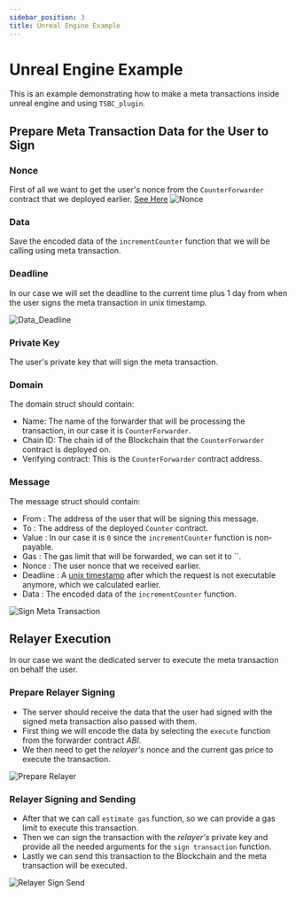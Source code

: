 ```yaml
---
sidebar_position: 3
title: Unreal Engine Example
---
```


# Unreal Engine Example
This is an example demonstrating how to make a meta transactions inside unreal engine and using `TSBC_plugin`.

## Prepare Meta Transaction Data for the User to Sign

### Nonce
First of all we want to get the user's nonce from the `CounterForwarder` contract that we deployed earlier. [See Here](/docs/ethereum/meta-transactions/example/forwarder)
![Nonce](_static/img/get_nonce.png)

### Data
Save the encoded data of the `incrementCounter` function that we will be calling using meta transaction.

### Deadline

In our case we will set the deadline to the current time plus 1 day from when the user signs the meta transaction in unix timestamp.

![Data_Deadline](_static/img/data_deadline.png)

### Private Key
The user's private key that will sign the meta transaction.

### Domain

The domain struct should contain:

* Name: The name of the forwarder that will be processing the transaction, in our case it is
`CounterForwarder`.
* Chain ID: The chain id of the Blockchain that the `CounterForwarder` contract is deployed on.
* Verifying contract: This is the `CounterForwarder` contract address.

### Message

The message struct should contain:

* From : The address of the user that will be signing this message.
* To : The address of the deployed `Counter` contract.
* Value : In our case it is `0` since the `incrementCounter` function is non-payable.
* Gas : The gas limit that will be forwarded, we can set it to ``.
* Nonce : The user nonce that we received earlier.
* Deadline : A [unix timestamp](/docs/ethereum/meta-transactions/sign-meta-transaction#unix-timestamp) after which the request is not executable anymore, which we calculated earlier.
* Data : The encoded data of the `incrementCounter` function.

![Sign Meta Transaction](_static/img/Sign_meta_transaction.png)


## Relayer Execution

In our case we want the dedicated server to execute the meta transaction on behalf the user.

### Prepare Relayer Signing

* The server should receive the data that the user had signed with the signed meta transaction also passed with them.
* First thing we will encode the data by selecting the `execute` function from the forwarder contract *ABI*.
* We then need to get the *relayer's* nonce and the current gas price to execute the transaction.

![Prepare Relayer](_static/img/relayer_prepare.png)

### Relayer Signing and Sending

* After that we can call `estimate gas` function, so we can provide a gas limit to execute this transaction.
* Then we can sign the transaction with the *relayer's* private key and provide all the needed arguments for the
`sign transaction` function.
* Lastly we can send this transaction to the Blockchain and the meta transaction will be executed.

![Relayer Sign Send](_static/img/relayer_sign_send.png)































